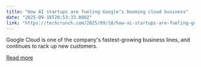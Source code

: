 ```yaml
---
title: "How AI startups are fueling Google’s booming cloud business"
date: "2025-09-18T20:53:33.000Z"
link: "https://techcrunch.com/2025/09/18/how-ai-startups-are-fueling-googles-booming-cloud-business/"
---
```


Google Cloud is one of the company's fastest-growing business lines, and continues to rack up new customers.

[Read more](https://techcrunch.com/2025/09/18/how-ai-startups-are-fueling-googles-booming-cloud-business/)
